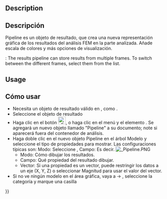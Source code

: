 <languages/>

{{Docnav
|[[FEM_PostApplyChanges|Apply Changes to Pipeline]]
|[[FEM_PostBranchFilter|Pipeline Branch]]
|[[FEM_Workbench|FEM]]
|IconL=FEM_PostApplyChanges.svg
|IconR=FEM_PostBranchFilter.svg
|IconC=Workbench_FEM.svg
}}

<div class="mw-translate-fuzzy">
{{GuiCommand|Name=FEM PostPipelineFromResult|MenuLocation= Results → post pipeline from result||Workbenches=[[FEM_Workbench|FEM]]|Shortcut=|SeeAlso=[[FEM_tutorial|FEM tutorial]]}}
</div>

==Description==

<div class="mw-translate-fuzzy">
== Descripción ==
Pipeline es un objeto de resultado, que crea una nueva representación gráfica de los resultados del análisis FEM en la parte analizada. Añade escala de colores y más opciones de visualización.
</div>

{{Version|1.1}}: The results pipeline can store results from multiple frames. To switch between the different frames, select them from the list.

==Usage==

<div class="mw-translate-fuzzy">
== Cómo usar ==
* Necesita un objeto de resultado válido en {{KEY | [[Image: FEM_Analysis.png | 24px]] [[FEM_Analysis/es|Analysis container]]}}, como {{KEY | CalculiX_static_results}}.
* Seleccione el objeto de resultado
* Haga clic en el botón [[Image: FEM_PostPipelineFromResult.png|24px]], o haga clic en el menú {{KEY|Results}} y el elemento {{KEY|Post Pipeline from results}}. Se agregará un nuevo objeto llamado "Pipeline" a su documento; note si aparecerá fuera del contenedor de análisis.
* Haga doble clic en el nuevo objeto Pipeline en el árbol Modelo y seleccione el tipo de propiedades para mostrar. Las configuraciones típicas son: Modo: Seleccione {{KEY|Superficie}}, Campo: Es decir. {{KEY|Von Mises stress}} [[File: Pipeline.PNG]]
** Modo: Cómo dibujar los resultados.
** Campo: Qué propiedad del resultado dibujar.
** Vector: Si una propiedad es un vector, puede restringir los datos a un eje (X, Y, Z) o seleccionar Magnitud para usar el valor del vector.
* Si no ve ningún modelo en el área gráfica, vaya a {{KEY|Edit}} → {{KEY|Preferences}}, seleccione la categoría {{KEY|Display}} y marque una casilla {{KEY|Enable backlight color} }
* Si hace doble clic en la escala, puede modificar las propiedades de visualización.
[[File:SIMTUT 05.PNG]]
** Degradado: puede seleccionar el orden inverso del degradado de color predeterminado o Negro-Blanco o Blanco-Negro.
** Rango de parámetros: los valores mínimo y máximo se completan automáticamente, cuando selecciona una propiedad para evaluar en el objeto {{KEY|Pipeline}}; Puedes modificarlos, pero asegúrate de saber lo que estás haciendo. También puede modificar el número de etiquetas mostradas y el número de decimales que se mostrarán.
</div>

If you see no model in the graphical area, go to and enable {{MenuCommand|Edit → Preferences → Display → 3D View → Rendering → Backlight color}}.

If you use a [https://en.wikipedia.org/wiki/International_System_of_Units SI]-derived FreeCAD [[Preferences_Editor#Units|unit system]], the values in the output scale are based on SI units as well. This means the displacement is in meter, the stress is in Pascal and the temperature is in Kelvin.

==Data and extractions==

{{Version|1.1}}: In the '''Data and extractions''' section, available also in the task panels of pipeline filters, multiple tools for simulation result data processing are available. 
* The {{Button|Data Summary}} button displays a table with min and max values of all output variables while the {{Button|Show Data}} button displays a table with values of all output variables for all nodes. Thus, the table can be very large.
** The {{Button|Export to CSV}} button makes it possible to export the table to .csv file for external use.
** The {{Button|Copy selection to clipboard}} button (shortcut {{KEY|Ctrl}}+{{KEY|C}}) can be used to copy the table to clipboard.
* The {{Button|New}} button allows adding new data objects to the Data and extractions tab based on FieldData (results from all nodes) or IndexOverFrames (results from node with a selected number):
** New Lineplot - creates XY plot
*** with FieldData - X- and Y-axis can be configured to show any output variables, results are taken from all nodes
*** with IndexOverFrames - Y-axis can be configured to show any output variable, X-axis shows time/frequency (based on the frames), results are taken only from a node with a specified index (number)
** New Histogram - creates histogram plot
*** with FieldData - uses selected output variable and results from all nodes
*** with IndexOverFrames - uses selected output variable and results from a node with a specified index (number)
** New Table - creates a table
*** with FieldData - lists values of a selected output variable for all nodes
*** with IndexOverFrames - lists values of a selected output variable for a node with a specified index (number) in each frame
* The {{Button|Add data to}} button adds data from the current filter to the selected existing data extraction object

==Properties==

===Dialog box===

This pipeline dialog box  has the following settings:
* '''Mode''': How to draw the results. The possible modes are
** '''Outline''': The outline of the result mesh. In fact, it displays no results but only the borders of the mesh.
** '''Nodes''': The result mesh nodes.
** '''Surface''': This is the default and displays the surface of the result mesh.
** '''Surface with Edges''': Like '''Surface''' but with the mesh outline edges and the surface mesh node connection lines.
* '''Field''': Which result property to draw.
* '''Vector''': Is only active if the '''Field''' is a vector. You can select whether to display the vector ''Magnitude'' or its X, Y, Z components.

===Scale===

If you double-click on the scale, you get this settings dialog box:

[[File:SIMTUT 05.PNG]]

and you can modify these properties:
* '''Gradient''': You can select reversed order of the default color gradient, ''Red-White-Blue'', ''Black-White'' or ''White-Black''.
* '''Style''': The default option ''Flow'' uses the full color gradient range. The option ''Zero'' uses only the color gradient range starting form the color that would display the mean value to the maximum.
* '''Visibility''': The option ''Out grayed'' will color all mesh nodes whose values are outside the set minimum/maximum range in gray. The option ''Out transparent'' will make these mesh nodes transparent.
* '''Parameter range''': Minimum and maximum values are filled-in automatically. You can modify them, however make sure you know what you are doing. You can also change the number of displayed decimal places and the number of labels distributed over the parameter range.

===Property Editor===

In the [[Property_View|Property View]] you can set in the ''View'' tab the settings from the dialog box. In the ''Data'' tab you can additionally set this:
* {{PropertyData|Mode}}: How the filters used in the pipeline will be treated. These modes are possible:
** '''Serial''': In this mode every filter takes the previous filter as input. The order is hereby the order of creation. The first created filter takes the pipeline as input. Its '''Input''' property is therefore empty.
** '''Parallel''': In this mode all filters take the pipeline as input.
** '''Custom''': This is the default and keeps the input of the filters as they are. Therefore it allows to have e.g. two filters that take the pipeline as input, and a third filter that takes one of the two filters as input.


{{Docnav
|[[FEM_PostApplyChanges|Apply Changes to Pipeline]]
|[[FEM_PostBranchFilter|Pipeline Branch]]
|[[FEM_Workbench|FEM]]
|IconL=FEM_PostApplyChanges.svg
|IconR=FEM_PostBranchFilter.svg
|IconC=Workbench_FEM.svg
}}

{{FEM_Tools_navi{{#translation:}}}}
{{Userdocnavi{{#translation:}}}}
